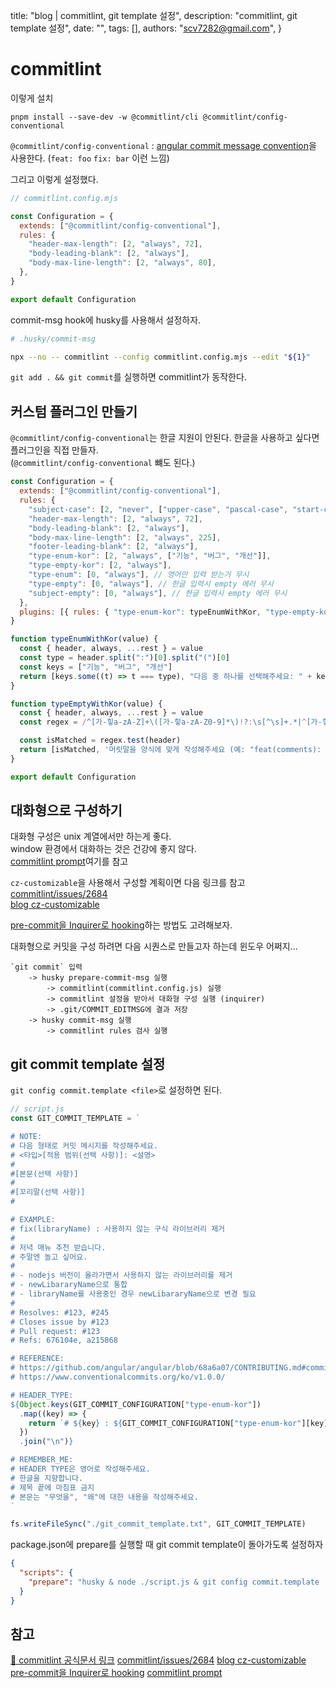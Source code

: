   title: "blog | commitlint, git template 설정",
  description: "commitlint, git template 설정",
  date: "",
  tags: [],
  authors: "scv7282@gmail.com",
}

# commitlint

이렇게 설치

```
pnpm install --save-dev -w @commitlint/cli @commitlint/config-conventional
```

`@commitlint/config-conventional` : [angular commit message convention](https://github.com/conventional-changelog/commitlint/tree/master/@commitlint/config-conventional#type-enum)을 사용한다.
(`feat: foo` `fix: bar` 이런 느낌)

그리고 이렇게 설정했다.

```js
// commitlint.config.mjs

const Configuration = {
  extends: ["@commitlint/config-conventional"],
  rules: {
    "header-max-length": [2, "always", 72],
    "body-leading-blank": [2, "always"],
    "body-max-line-length": [2, "always", 80],
  },
}

export default Configuration
```

commit-msg hook에 husky를 사용해서 설정하자.

```sh
# .husky/commit-msg

npx --no -- commitlint --config commitlint.config.mjs --edit "${1}"
```

`git add . && git commit`를 실행하면 commitlint가 동작한다.

## 커스텀 플러그인 만들기

`@commitlint/config-conventional`는 한글 지원이 안된다. 한글을 사용하고 싶다면\
플러그인을 직접 만들자.\
(`@commitlint/config-conventional` 뺴도 된다.)

```js
const Configuration = {
  extends: ["@commitlint/config-conventional"],
  rules: {
    "subject-case": [2, "never", ["upper-case", "pascal-case", "start-case"]], // subject-case : any
    "header-max-length": [2, "always", 72],
    "body-leading-blank": [2, "always"],
    "body-max-line-length": [2, "always", 225],
    "footer-leading-blank": [2, "always"],
    "type-enum-kor": [2, "always", ["기능", "버그", "개선"]],
    "type-empty-kor": [2, "always"],
    "type-enum": [0, "always"], // 영어만 입력 받는거 무시
    "type-empty": [0, "always"], // 한글 입력시 empty 에러 무시
    "subject-empty": [0, "always"], // 한글 입력시 empty 에러 무시
  },
  plugins: [{ rules: { "type-enum-kor": typeEnumWithKor, "type-empty-kor": typeEmptyWithKor } }],
}

function typeEnumWithKor(value) {
  const { header, always, ...rest } = value
  const type = header.split(":")[0].split("(")[0]
  const keys = ["기능", "버그", "개선"]
  return [keys.some((t) => t === type), "다음 중 하나를 선택해주세요: " + keys.join(", ")]
}

function typeEmptyWithKor(value) {
  const { header, always, ...rest } = value
  const regex = /^[가-힣a-zA-Z]+\([가-힣a-zA-Z0-9]*\)!?:\s[^\s]+.*|^[가-힣a-zA-Z]+!?:\s[^\s]+.*$/

  const isMatched = regex.test(header)
  return [isMatched, '머릿말을 양식에 맞게 작성해주세요 (예: "feat(comments): message", "fix(bug): message" )']
}

export default Configuration
```

## 대화형으로 구성하기

대화형 구성은 unix 계열에서만 하는게 좋다.\
window 환경에서 대화하는 것은 건강에 좋지 않다.\
[commitlint prompt](https://commitlint.js.org/reference/prompt.html#prompt)여기를 참고

`cz-customizable`을 사용해서 구성할 계획이면 다음 링크를 참고\
[commitlint/issues/2684](https://github.com/conventional-changelog/commitlint/issues/2684)\
[blog cz-customizable](https://velog.io/@restarea/cz-customizable)

[pre-commit을 Inquirer로 hooking](https://github.com/SBoudrias/Inquirer.js?tab=readme-ov-file#using-as-pre-commitgit-hooks-or-scripts)하는 방법도 고려해보자.

대화형으로 커밋을 구성 하려면 다음 시퀀스로 만들고자 하는데 윈도우 어쩌지...

```
`git commit` 입력
    -> husky prepare-commit-msg 실행
        -> commitlint(commitlint.config.js) 실행
        -> commitlint 설정을 받아서 대화형 구성 실행 (inquirer)
        -> .git/COMMIT_EDITMSG에 결과 저장
    -> husky commit-msg 실행
        -> commitlint rules 검사 실행
```

## git commit template 설정

`git config commit.template <file>`로 설정하면 된다.

```js
// script.js
const GIT_COMMIT_TEMPLATE = `

# NOTE:
# 다음 형태로 커밋 메시지를 작성해주세요.
# <타입>[적용 범위(선택 사항)]: <설명>
#
#[본문(선택 사항)]
#
#[꼬리말(선택 사항)]
#

# EXAMPLE:
# fix(libraryName) : 사용하지 않는 구식 라이브러리 제거
#
# 저녁 매뉴 추천 받습니다.
# 주말엔 놀고 싶어요.
#
# - nodejs 버전이 올라가면서 사용하지 않는 라이브러리를 제거
# - newLibararyName으로 통합
# - libraryName를 사용중인 경우 newLibararyName으로 변경 필요
#
# Resolves: #123, #245
# Closes issue by #123
# Pull request: #123
# Refs: 676104e, a215868

# REFERENCE:
# https://github.com/angular/angular/blob/68a6a07/CONTRIBUTING.md#commit
# https://www.conventionalcommits.org/ko/v1.0.0/

# HEADER_TYPE:
${Object.keys(GIT_COMMIT_CONFIGURATION["type-enum-kor"])
  .map((key) => {
    return `# ${key} : ${GIT_COMMIT_CONFIGURATION["type-enum-kor"][key].description}`
  })
  .join("\n")}

# REMEMBER_ME:
# HEADER TYPE은 영어로 작성해주세요.
# 한글을 지향합니다.
# 제목 끝에 마침표 금지
# 본문는 "무엇을", "왜"에 대한 내용을 작성해주세요.
`

fs.writeFileSync("./git_commit_template.txt", GIT_COMMIT_TEMPLATE)
```

package.json에 prepare를 실행할 때 git commit template이 돌아가도록 설정하자

```json
{
  "scripts": {
    "prepare": "husky & node ./script.js & git config commit.template ./git_commit_template.txt"
  }
}
```

## 참고

[🎨 commitlint 공식문서 링크](https://commitlint.js.org/)
[commitlint/issues/2684](https://github.com/conventional-changelog/commitlint/issues/2684)
[blog cz-customizable](https://velog.io/@restarea/cz-customizable)
[pre-commit을 Inquirer로 hooking](https://github.com/SBoudrias/Inquirer.js?tab=readme-ov-file#using-as-pre-commitgit-hooks-or-scripts)
[commitlint prompt](https://commitlint.js.org/reference/prompt.html#prompt)
